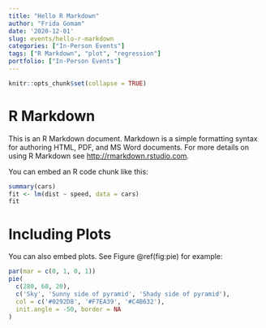 ```yaml
---
title: "Hello R Markdown"
author: "Frida Gomam"
date: '2020-12-01'
slug: events/hello-r-markdown
categories: ["In-Person Events"]
tags: ["R Markdown", "plot", "regression"]
portfolio: ["In-Person Events"]
---
```


```r
knitr::opts_chunk$set(collapse = TRUE)
```

# R Markdown  

This is an R Markdown document. Markdown is a simple formatting syntax for authoring HTML, PDF, and MS Word documents. For more details on using R Markdown see <http://rmarkdown.rstudio.com>.

You can embed an R code chunk like this:  

```r
summary(cars)
fit <- lm(dist ~ speed, data = cars)
fit
```

# Including Plots

You can also embed plots. See Figure \@ref(fig:pie) for example:

```r
par(mar = c(0, 1, 0, 1))
pie(
  c(280, 60, 20),
  c('Sky', 'Sunny side of pyramid', 'Shady side of pyramid'),
  col = c('#0292D8', '#F7EA39', '#C4B632'),
  init.angle = -50, border = NA
)
```

